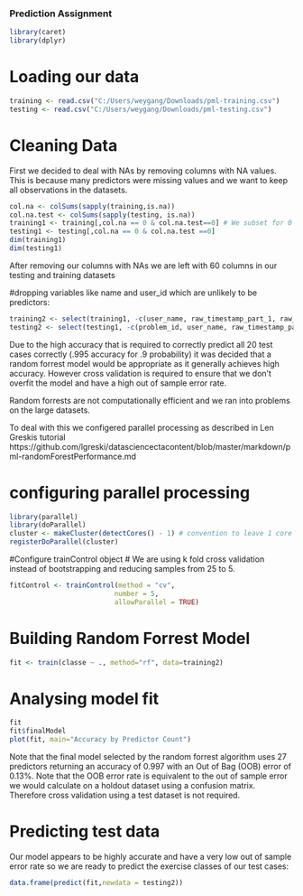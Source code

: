 ### Prediction Assignment   


```r
library(caret)
library(dplyr)
```
# Loading our data

```r
training <- read.csv("C:/Users/weygang/Downloads/pml-training.csv")
testing <- read.csv("C:/Users/weygang/Downloads/pml-testing.csv")
```

# Cleaning Data

First we decided to deal with NAs by removing columns with NA values. This is because 
many predictors were missing values and we want to keep all observations in the datasets.

```r
col.na <- colSums(sapply(training,is.na))
col.na.test <- colSums(sapply(testing, is.na))
training1 <- training[,col.na == 0 & col.na.test==0] # We subset for 0 Nas in both testing and training so that the predictors of both datasets match
testing1 <- testing[,col.na == 0 & col.na.test ==0]
dim(training1)
dim(testing1)
```

After removing our columns with NAs we are left with 60 columns in our testing and training datasets

#dropping variables like name and user_id which are unlikely to be predictors:
```r
training2 <- select(training1, -c(user_name, raw_timestamp_part_1, raw_timestamp_part_2,cvtd_timestamp, new_window, X))
testing2 <- select(testing1, -c(problem_id, user_name, raw_timestamp_part_1, raw_timestamp_part_2,cvtd_timestamp, new_window, X))
```

Due to the high accuracy that is required to correctly predict all 20 test cases correctly (.995 accuracy for .9 probability)
it was decided that a random forrest model would be appropriate as it generally achieves high accuracy. However cross validation is required to ensure that we don't overfit the model and have a high out of sample error rate.


Random forrests are not computationally efficient and we ran into problems on the large datasets.

To deal with this we configered parallel processing as described in Len Greskis tutorial https://github.com/lgreski/datasciencectacontent/blob/master/markdown/pml-randomForestPerformance.md

# configuring parallel processing
```r
library(parallel)
library(doParallel)
cluster <- makeCluster(detectCores() - 1) # convention to leave 1 core for OS
registerDoParallel(cluster)
```

#Configure trainControl object
# We are using k fold cross validation instead of bootstrapping and reducing samples from 25 to 5. 
```r
fitControl <- trainControl(method = "cv",
                          number = 5,
                          allowParallel = TRUE)
```

# Building Random Forrest Model
```r
fit <- train(classe ~ ., method="rf", data=training2)
```

# Analysing model fit
```r
fit
fit$finalModel
plot(fit, main="Accuracy by Predictor Count")
```

Note that the final model selected by the random forrest algorithm uses 27 predictors returning an accuracy of 0.997 with an Out of Bag (OOB) error of 0.13%. Note that the OOB error rate is equivalent to the out of sample error we would calculate on a holdout dataset using a confusion matrix. Therefore cross validation using a test dataset is not required. 

# Predicting test data

Our model appears to be highly accurate and have a very low out of sample error rate so we are ready to predict the exercise classes of our test cases:

```r
data.frame(predict(fit,newdata = testing2))
```

